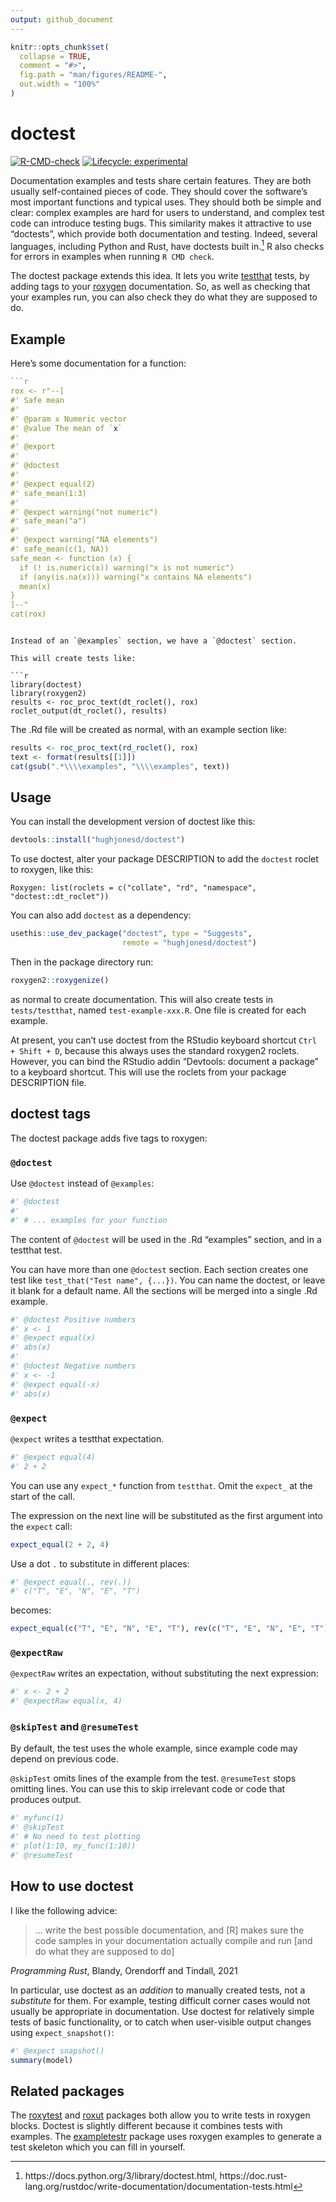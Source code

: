 ```yaml
---
output: github_document
---
```


<!-- README.md is generated from README.Rmd. Please edit that file -->

```r
knitr::opts_chunk$set(
  collapse = TRUE,
  comment = "#>",
  fig.path = "man/figures/README-",
  out.width = "100%"
)
```

# doctest


<!-- badges: start -->
[![R-CMD-check](https://github.com/hughjonesd/doctest/actions/workflows/R-CMD-check.yaml/badge.svg)](https://github.com/hughjonesd/doctest/actions/workflows/R-CMD-check.yaml)
[![Lifecycle: experimental](https://img.shields.io/badge/lifecycle-experimental-orange.svg)](https://lifecycle.r-lib.org/articles/stages.html#experimental)
<!-- badges: end -->

Documentation examples and tests share certain features. They are both usually
self-contained pieces of code. They should cover the software's most important
functions and typical uses. They should both be simple and clear: complex
examples are hard for users to understand, and complex test code can introduce
testing bugs. This similarity makes it attractive to use "doctests", which
provide both documentation and testing. Indeed, several languages, including
Python and Rust, have doctests built in.[^1] R also checks for errors in
examples when running `R CMD check`.

[^1]: https://docs.python.org/3/library/doctest.html,
https://doc.rust-lang.org/rustdoc/write-documentation/documentation-tests.html

The doctest package extends this idea. It lets you write 
[testthat](https://testthat.r-lib.org/) tests,
by adding tags to your [roxygen](https://roxygen2.r-lib.org/) documentation.
So, as well as checking that your examples run, you can also check they
do what they are supposed to do.


## Example

Here's some documentation for a function:

```r
```r
rox <- r"--[
#' Safe mean
#' 
#' @param x Numeric vector
#' @value The mean of `x`
#' 
#' @export
#'
#' @doctest
#' 
#' @expect equal(2)
#' safe_mean(1:3)
#' 
#' @expect warning("not numeric")
#' safe_mean("a")
#'
#' @expect warning("NA elements")
#' safe_mean(c(1, NA))
safe_mean <- function (x) {
  if (! is.numeric(x)) warning("x is not numeric")
  if (any(is.na(x))) warning("x contains NA elements")
  mean(x)
}
]--"
cat(rox)
```
```

Instead of an `@examples` section, we have a `@doctest` section.

This will create tests like:

```r
library(doctest)
library(roxygen2)
results <- roc_proc_text(dt_roclet(), rox)
roclet_output(dt_roclet(), results)
```

The .Rd file will be created as normal, with an example section like:

```r
results <- roc_proc_text(rd_roclet(), rox)
text <- format(results[[1]])
cat(gsub(".*\\\\examples", "\\\\examples", text))
```


## Usage

You can install the development version of doctest like this:

``` r
devtools::install("hughjonesd/doctest")
```

To use doctest, alter your package DESCRIPTION to add the `doctest`
roclet to roxygen, like this:

```
Roxygen: list(roclets = c("collate", "rd", "namespace", "doctest::dt_roclet")) 
```

You can also add `doctest` as a dependency:

```r
usethis::use_dev_package("doctest", type = "Suggests", 
                         remote = "hughjonesd/doctest")
```

Then in the package directory run:

```r
roxygen2::roxygenize()
```

as normal to create documentation. This will also create tests in
`tests/testthat`, named `test-example-xxx.R`. One file is created for each
example.

At present, you can't use doctest from the RStudio keyboard shortcut
`Ctrl + Shift + D`, because this always uses the standard roxygen2 roclets. 
However, you can bind the RStudio addin "Devtools: document a package" to a
keyboard shortcut. This will use the roclets from your package DESCRIPTION file.

## doctest tags

The doctest package adds five tags to roxygen:


### `@doctest`

Use `@doctest` instead of `@examples`: 

```r
#' @doctest
#' 
#' # ... examples for your function
```

The content of `@doctest` will be used in the .Rd "examples" section, and in a testthat test.

You can have more than one `@doctest` section. Each section creates one test
like `test_that("Test name", {...})`. You can name the doctest, or leave it blank
for a default name. All the sections will be merged into a single .Rd example.


```r
#' @doctest Positive numbers
#' x <- 1
#' @expect equal(x)
#' abs(x)
#'
#' @doctest Negative numbers
#' x <- -1
#' @expect equal(-x)
#' abs(x)
```


### `@expect`

`@expect` writes a testthat expectation.

```r
#' @expect equal(4)
#' 2 + 2

```

You can use any `expect_*` function from `testthat`. Omit the `expect_` at the
start of the call.

The expression on the next line will be substituted as the first argument
into the `expect` call:

```r
expect_equal(2 + 2, 4)
```

Use a dot `.` to substitute in different places:

```r
#' @expect equal(., rev(.))
#' c("T", "E", "N", "E", "T")
```

becomes:

```r
expect_equal(c("T", "E", "N", "E", "T"), rev(c("T", "E", "N", "E", "T")))
```

### `@expectRaw`

`@expectRaw` writes an expectation, without substituting the next expression:

```r
#' x <- 2 + 2
#' @expectRaw equal(x, 4)
```


### `@skipTest` and `@resumeTest`

By default, the test uses the whole example, since example code may depend
on previous code.

`@skipTest` omits lines of the example from the test. `@resumeTest` stops
omitting lines. You can use this to skip irrelevant code or code that
produces output.

```r
#' myfunc(1)
#' @skipTest
#' # No need to test plotting
#' plot(1:10, my_func(1:10))
#' @resumeTest
```


## How to use doctest

I like the following advice:

> ... write the best possible documentation, and [R] makes sure the code
> samples in your documentation actually compile and run [and do what they
> are supposed to do]

*Programming Rust*, Blandy, Orendorff and Tindall, 2021

In particular, use doctest as an *addition* to manually created tests, not a 
*substitute* for them. For example, testing difficult corner cases
would not usually be appropriate in documentation. Use doctest for relatively simple tests of basic functionality, or to catch when user-visible output
changes using `expect_snapshot()`:

```r
#' @expect snapshot()
summary(model)
```



## Related packages

The [roxytest](https://mikldk.github.io/roxytest/) and
[roxut](https://github.com/bryanhanson/roxut) packages both allow you to write
tests in roxygen blocks. Doctest is slightly different because it combines tests
with examples. The [exampletestr](https://github.com/rorynolan/exampletestr/)
package uses roxygen examples to generate a test skeleton which you can fill in
yourself.


